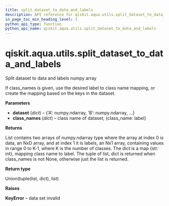 ```yaml
---
title: split_dataset_to_data_and_labels
description: API reference for qiskit.aqua.utils.split_dataset_to_data_and_labels
in_page_toc_min_heading_level: 1
python_api_type: function
python_api_name: qiskit.aqua.utils.split_dataset_to_data_and_labels
---
```


<span id="qiskit-aqua-utils-split-dataset-to-data-and-labels" />

# qiskit.aqua.utils.split\_dataset\_to\_data\_and\_labels

<Function id="qiskit.aqua.utils.split_dataset_to_data_and_labels" isDedicatedPage={true} github="https://github.com/qiskit-community/qiskit-aqua/tree/stable/0.8/qiskit/aqua/utils/dataset_helper.py" signature="split_dataset_to_data_and_labels(dataset, class_names=None)">
  Split dataset to data and labels numpy array

  If class\_names is given, use the desired label to class name mapping, or create the mapping based on the keys in the dataset.

  **Parameters**

  *   **dataset** (*dict*) – \{‘A’: numpy.ndarray, ‘B’: numpy.ndarray, …}
  *   **class\_names** (*dict*) – class name of dataset, \{class\_name: label}

  **Returns**

  List contains two arrays of numpy.ndarray type where the array at index 0 is data, an NxD array, and at index 1 it is labels, an Nx1 array, containing values in range 0 to K-1, where K is the number of classes. The dict is a map \{str: int}, mapping class name to label. The tuple of list, dict is returned when class\_names is not None, otherwise just the list is returned.

  **Return type**

  Union(tuple(list, dict), list)

  **Raises**

  **KeyError** – data set invalid
</Function>

